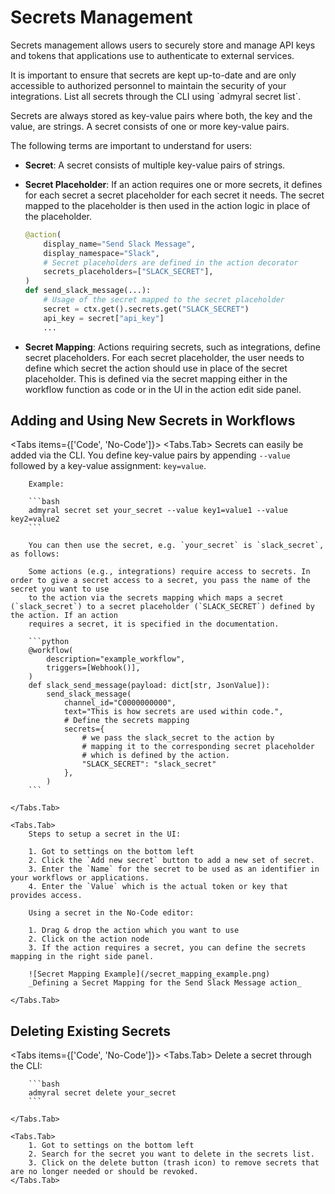 
# Secrets Management

Secrets management allows users to securely store and manage API keys and tokens that applications use to authenticate to external services.

<Callout type="info">
	It is important to ensure that secrets are kept up-to-date and are only
	accessible to authorized personnel to maintain the security of your
	integrations.
</Callout>

<Callout type="info">
	List all secrets through the CLI using `admyral secret list`.
</Callout>

Secrets are always stored as key-value pairs where both, the key and the value, are strings. A secret consists of one or more key-value pairs.

The following terms are important to understand for users:

-   **Secret**: A secret consists of multiple key-value pairs of strings.

-   **Secret Placeholder**: If an action requires one or more secrets, it defines for each secret a secret placeholder for each secret it needs.
    The secret mapped to the placeholder is then used in the action logic in place of the placeholder.

    ```python
    @action(
    	display_name="Send Slack Message",
    	display_namespace="Slack",
    	# Secret placeholders are defined in the action decorator
    	secrets_placeholders=["SLACK_SECRET"],
    )
    def send_slack_message(...):
    	# Usage of the secret mapped to the secret placeholder
    	secret = ctx.get().secrets.get("SLACK_SECRET")
    	api_key = secret["api_key"]
    	...
    ```

-   **Secret Mapping**: Actions requiring secrets, such as integrations, define secret placeholders. For each secret placeholder, the user needs to
    define which secret the action should use in place of the secret placeholder. This is defined via the secret mapping either in the workflow function
    as code or in the UI in the action edit side panel.

## Adding and Using New Secrets in Workflows

<Tabs items={['Code', 'No-Code']}>
    <Tabs.Tab>
		Secrets can easily be added via the CLI. You define key-value pairs by appending `--value` followed by a key-value assignment: `key=value`.

    	Example:

    	```bash
    	admyral secret set your_secret --value key1=value1 --value key2=value2
    	```

    	You can then use the secret, e.g. `your_secret` is `slack_secret`, as follows:

    	Some actions (e.g., integrations) require access to secrets. In order to give a secret access to a secret, you pass the name of the secret you want to use
    	to the action via the secrets mapping which maps a secret (`slack_secret`) to a secret placeholder (`SLACK_SECRET`) defined by the action. If an action
    	requires a secret, it is specified in the documentation.

    	```python
    	@workflow(
    		description="example_workflow",
    		triggers=[Webhook()],
    	)
    	def slack_send_message(payload: dict[str, JsonValue]):
    		send_slack_message(
    			channel_id="C0000000000",
    			text="This is how secrets are used within code.",
    			# Define the secrets mapping
    			secrets={
    				# we pass the slack_secret to the action by
    				# mapping it to the corresponding secret placeholder
    				# which is defined by the action.
    				"SLACK_SECRET": "slack_secret"
    			},
    		)
    	```

  	</Tabs.Tab>

  	<Tabs.Tab>
		Steps to setup a secret in the UI:
		
		1. Got to settings on the bottom left
		2. Click the `Add new secret` button to add a new set of secret.
		3. Enter the `Name` for the secret to be used as an identifier in your workflows or applications.
		4. Enter the `Value` which is the actual token or key that provides access.

    	Using a secret in the No-Code editor:

    	1. Drag & drop the action which you want to use
    	2. Click on the action node
    	3. If the action requires a secret, you can define the secrets mapping in the right side panel.

    	![Secret Mapping Example](/secret_mapping_example.png)
    	_Defining a Secret Mapping for the Send Slack Message action_

  	</Tabs.Tab>
</Tabs>

## Deleting Existing Secrets

<Tabs items={['Code', 'No-Code']}>
    <Tabs.Tab>
        Delete a secret through the CLI:

    	```bash
    	admyral secret delete your_secret
    	```

  	</Tabs.Tab>

  	<Tabs.Tab>
		1. Got to settings on the bottom left
		2. Search for the secret you want to delete in the secrets list.
		3. Click on the delete button (trash icon) to remove secrets that are no longer needed or should be revoked.
  	</Tabs.Tab>
</Tabs>
